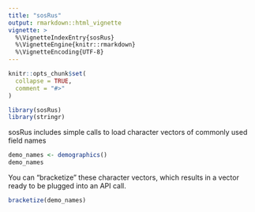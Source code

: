 ```yaml
---
title: "sosRus"
output: rmarkdown::html_vignette
vignette: >
  %\VignetteIndexEntry{sosRus}
  %\VignetteEngine{knitr::rmarkdown}
  %\VignetteEncoding{UTF-8}
---
```


```r
knitr::opts_chunk$set(
  collapse = TRUE,
  comment = "#>"
)
```

```r
library(sosRus)
library(stringr)
```
sosRus includes simple calls to load character vectors of commonly used field names
```r
demo_names <- demographics()
demo_names
```
You can "bracketize" these character vectors, which results in a vector ready 
to be plugged into an API call.
```r
bracketize(demo_names)
```
